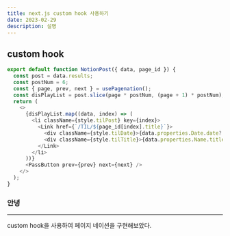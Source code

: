 ```yaml
---
title: next.js custom hook 사용하기
date: 2023-02-29
description: 설명
---
```


## custom hook

```js title="NotionPost.tsx" js caption="커스텀훅 적용 코드 showLineNumbers"
export default function NotionPost({ data, page_id }) {
  const post = data.results;
  const postNum = 6;
  const { page, prev, next } = usePagenation();
  const disPlayList = post.slice(page * postNum, (page + 1) * postNum);
  return (
    <>
      {disPlayList.map((data, index) => (
        <li className={style.tilPost} key={index}>
          <Link href={`/TIL/${page_id[index].title}`}>
            <div className={style.tilDate}>{data.properties.Date.date?.start}</div>
            <div className={style.tilTitle}>{data.properties.Name.title[0]?.plain_text}</div>
          </Link>
        </li>
      ))}
      <PassButton prev={prev} next={next} />
    </>
  );
}
```

### 안녕

---

custom hook을 사용하여 페이지 네이션을 구현해보았다.

